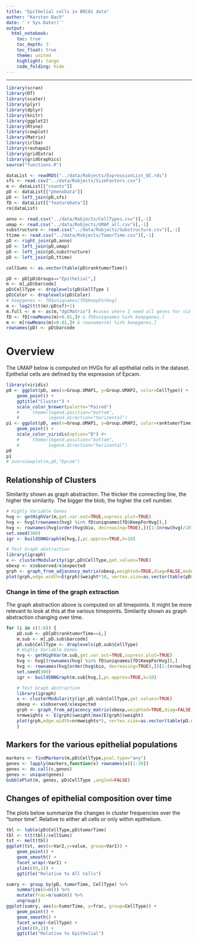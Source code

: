 ```yaml
---
title: "Epithelial cells in BRCA1 data"
author: "Karsten Bach"
date: '`r Sys.Date()`'
output:
  html_notebook:
    toc: true
    toc_depth: 3
    toc_float: true
    theme: united
    highlight: tango
    code_folding: hide
---
```

***

```r
library(scran)
library(DT)
library(scater)
library(plyr)
library(dplyr)
library(knitr)
library(ggplot2)
library(Rtsne)
library(cowplot)
library(Matrix)
library(irlba)
library(reshape2)
library(gridExtra)
library(gridGraphics)
source("functions.R")

dataList <- readRDS("../data/Robjects/ExpressionList_QC.rds")
sfs <- read.csv("../data/Robjects/SizeFactors.csv")
m <- dataList[["counts"]]
pD <- dataList[["phenoData"]]
pD <- left_join(pD,sfs)
fD <- dataList[["featureData"]]
rm(dataList)

anno <- read.csv("../data/Robjects/CellTypes.csv")[,-1]
umap <- read.csv("../data/Robjects/UMAP_all.csv")[,-1]
substructure <- read.csv("../data/Robjects/Substructure.csv")[,-1]
ttime <- read.csv("../data/Robjects/TumorTime.csv")[,-1]
pD <- right_join(pD,anno)
pD <- left_join(pD,umap)
pD <- left_join(pD,substructure)
pD <- left_join(pD,ttime)

cellSums <- as.vector(table(pD$ranktumorTime))

pD <- pD[pD$Groups=="Epithelial",]
m <- m[,pD$barcode]
pD$CellType <- droplevels(pD$CellType )
pD$Color <- droplevels(pD$Color)
# keepgenes <- fD$uniqnames[fD$KeepForHvg]
m <- log2(t(t(m)/pD$sf)+1)
m.full <- m <- as(m,"dgCMatrix") #cases where I need all genes for viz
fD <- fD[rowMeans(m)>0.01,]# & fD$uniqnames %in% keepgenes,]
m <- m[rowMeans(m)>0.01,]# & rownames(m) %in% keepgenes,]
rownames(pD) <- pD$barcode
```

# Overview
The UMAP below is computed on HVGs for all epithelial cells in the dataset.
Epithelial cells are defined by the expression of Epcam.
```r
library(viridis)
p0 <- ggplot(pD, aes(x=Group.UMAP1, y=Group.UMAP2, color=CellType)) +
    geom_point() +
    ggtitle("Cluster") +
    scale_color_brewer(palette="Paired") 
    #     theme(legend.position="bottom",
    #           legend.direction="horizontal")
p1 <- ggplot(pD, aes(x=Group.UMAP1, y=Group.UMAP2, color=ranktumorTime)) +
    geom_point() +
    scale_color_viridis(option="B") #+
    #     theme(legend.position="bottom",
    #           legend.direction="horizontal")
p0
p1
# overviewplot(m,pD,"Epcam")
```

## Relationship of Clusters
Similarity shown as graph abstraction. The thicker the connecting line, the higher the similarity. The bigger the blob, the higher the cell number.
```r
# Highly Variable Genes
hvg <- getHighVar(m,get.var.out=TRUE,supress.plot=TRUE)
hvg <- hvg[(rownames(hvg) %in% fD$uniqnames[fD$KeepForHvg]),]	
hvg <- rownames(hvg[order(hvg$bio, decreasing=TRUE),])[1:(nrow(hvg)/10)]
set.seed(300)
igr <- buildSNNGraph(m[hvg,],pc.approx=TRUE,k=10)

# Test Graph abstraction
library(igraph)
x <- clusterModularity(igr,pD$CellType,get.values=TRUE)
obexp <- x$observed/x$expected
grph <- graph_from_adjacency_matrix(obexp,weighted=TRUE,diag=FALSE,mode="undirected")
plot(grph,edge.width=E(grph)$weight*10, vertex.size=as.vector(table(pD$CellType))/100)
```
### Change in time of the graph extraction
The graph abstraction above is computed on all timepoints. It might be more relevant to look at this at the various timepoints.
Similarity shown as graph abstraction changing over time.
```r
for (i in c(1:8)) {
    pD.sub <- pD[pD$ranktumorTime==i,]
    m.sub <- m[,pD.sub$barcode]
    pD.sub$CellType <- droplevels(pD.sub$CellType)
    # Highly Variable Genes
    hvg <- getHighVar(m.sub,get.var.out=TRUE,supress.plot=TRUE)
    hvg <- hvg[(rownames(hvg) %in% fD$uniqnames[fD$KeepForHvg]),]	
    hvg <- rownames(hvg[order(hvg$bio, decreasing=TRUE),])[1:(nrow(hvg)/10)]
    set.seed(300)
    igr <- buildSNNGraph(m.sub[hvg,],pc.approx=TRUE,k=10)

    # Test Graph abstraction
    library(igraph)
    x <- clusterModularity(igr,pD.sub$CellType,get.values=TRUE)
    obexp <- x$observed/x$expected
    grph <- graph_from_adjacency_matrix(obexp,weighted=TRUE,diag=FALSE,mode="undirected")
    nrmweights <- E(grph)$weight/max(E(grph)$weight)
    plot(grph,edge.width=nrmweights*5, vertex.size=as.vector(table(pD.sub$CellType))/(nrow(pD.sub)/100))
    }
```

## Markers for the various epithelial populations
```r
markers <- findMarkers(m,pD$CellType,pval.type="any")
genes <- lapply(markers,function(x) rownames(x)[1:30])
genes <- do.call(c,genes)
genes <- unique(genes)
bubblePlot(m, genes, pD$CellType ,angled=FALSE)
```

## Changes of epithelial composition over time
The plots below summarize the changes in cluster frequencies over the "tumor time". Relative to either all cells or only within epithelium.
```r
tbl <- table(pD$CellType,pD$tumorTime)
tbl <- t(t(tbl)/cellSums)
tst <- melt(tbl)
ggplot(tst, aes(x=Var2,y=value, group=Var1)) +
    geom_point() +
    geom_smooth() +
    facet_wrap(~Var1) +
    ylim(c(0,1)) +
    ggtitle("Relative to All Cells")

sumry <- group_by(pD, tumorTime, CellType) %>%
    summarize(n=n()) %>%
    mutate(frac=n/sum(n)) %>%
    ungroup()
ggplot(sumry, aes(x=tumorTime, y=frac, group=CellType)) +
    geom_point() +
    geom_smooth() +
    facet_wrap(~CellType) +
    ylim(c(0,1)) +
    ggtitle("Relative to Epithelial")
```
